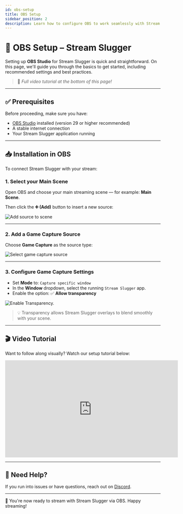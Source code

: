 ```yaml
---
id: obs-setup
title: OBS Setup
sidebar_position: 2
description: Learn how to configure OBS to work seamlessly with Stream Slugger.
---
```


# 🎥 OBS Setup – Stream Slugger

Setting up **OBS Studio** for Stream Slugger is quick and straightforward. On this page, we'll guide you through the basics to get started, including recommended settings and best practices.

> 📢 _Full video tutorial at the bottom of this page!_

---

## ✅ Prerequisites

Before proceeding, make sure you have:

- [OBS Studio](https://obsproject.com/) installed (version 29 or higher recommended)
- A stable internet connection
- Your Stream Slugger application running

---

## 📥 Installation in OBS

To connect Stream Slugger with your stream:

### 1. Select your Main Scene

Open OBS and choose your main streaming scene — for example: **Main Scene**.

Then click the **➕ (Add)** button to insert a new source:

<div style={{ textAlign: 'center', margin: '1rem 0' }}>
  <img src="/img/obs-add-source.png" alt="Add source to scene" style={{ maxWidth: '100%', borderRadius: '8px' }} />
</div>

---

### 2. Add a Game Capture Source

Choose **Game Capture** as the source type:

<div style={{ textAlign: 'center', margin: '1rem 0' }}>
  <img src="/img/obs-game-capture.png" alt="Select game capture source" style={{ maxWidth: '100%', borderRadius: '8px' }} />
</div>

---

### 3. Configure Game Capture Settings

- Set **Mode** to: `Capture specific window`
- In the **Window** dropdown, select the running `Stream Slugger` app.
- Enable the option: ✅ **Allow transparency**

<div style={{ textAlign: 'center', margin: '1rem 0' }}>
  <img src="/img/obs-transparency.png" alt="Enable Transparency." style={{ maxWidth: '100%', borderRadius: '8px' }} />
</div>

> 💡 Transparency allows Stream Slugger overlays to blend smoothly with your scene.

---

## 🎬 Video Tutorial

Want to follow along visually? Watch our setup tutorial below:

<div style={{ textAlign: 'center', margin: '2rem 0' }}>
  <iframe width="560" height="315" src="https://www.youtube.com/embed/kqizkpBSF5E" 
    title="OBS Setup Tutorial" frameBorder="0" allowFullScreen></iframe>
</div>

---

## 🙋 Need Help?

If you run into issues or have questions, reach out on [Discord](https://discord.gg/bAnxY2a).

---

🚀 You're now ready to stream with Stream Slugger via OBS. Happy streaming!
